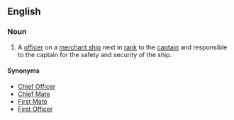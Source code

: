 ==English==
{{wikipedia}}

===Noun===
{{en-noun}}

# A [[officer]] on a [[merchant ship]] next in [[rank]] to the [[captain]] and responsible to the captain for the safety and security of the ship.

====Synonyms====
*[[Chief Officer]] 
*[[Chief Mate]]
*[[First Mate]]
*[[First Officer]]